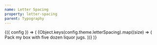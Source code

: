 ```yaml
---
name: Letter Spacing
property: letter-spacing
parent: Typography
---
```



<ConfigConsumer>
  {({ config }) => (
    <Grid minWidth="150px">
      {Object.keys(config.theme.letterSpacing).map((size) => (
        <InfoBox key={`tracking-${size}`} pattern={`tracking-${size}`}>
          <Box className={`bg-white font-sans tracking-${size}`}>
            Pack my box with five dozen liquor jugs.
          </Box>
        </InfoBox>
      ))}
    </Grid>
  )}
</ConfigConsumer>

<ConfigPropertyList property="letterSpacing" />
